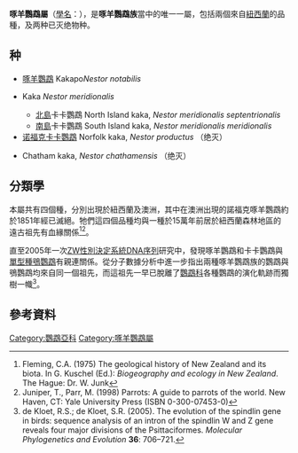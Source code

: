 {{automatic taxobox
| taxon = Nestor
| image = Nestor meridionalis.jpg
| image_caption = {{tsl|en|Nestor meridionalis|卡卡鸚鵡}} <br/>(''Nestor meridionalis'')
| authority = [[René_Primevère_Lesson|Lesson]], 1830
| subdivision_ranks = 种
| subdivision = 
見內文
}}
'''啄羊鸚鵡屬'''（[[學名|學名]]：''{{lang|la|Nestor}}''），是'''啄羊鸚鵡族'''當中的唯一一屬，包括兩個來自[[紐西蘭|紐西蘭]]的品種，及两种已灭绝物种。

==种==
* [[啄羊鸚鵡|啄羊鸚鵡]] Kakapo''Nestor notabilis''
* {{tsl|en|Nestor meridionalis|卡卡鸚鵡}} Kaka ''Nestor meridionalis''
** [[北島_(紐西蘭)|北島]]卡卡鸚鵡 North Island kaka, ''Nestor meridionalis septentrionalis''
** [[南島_(紐西蘭)|南島]]卡卡鸚鵡 South Island kaka, ''Nestor meridionalis meridionalis''
* [[诺福克卡卡鸚鵡|诺福克卡卡鸚鵡]] Norfolk kaka, ''Nestor productus'' （绝灭）
* {{tsl|en|Nestor chathamensis|查塔姆卡卡鹦鹉}} Chatham kaka, ''Nestor chathamensis'' （绝灭）

== 分類學 ==
本屬共有四個種，分別出現於紐西蘭及澳洲，其中在澳洲出現的諾福克啄羊鸚鵡約於1851年經已滅絕。牠們這四個品種均與一種於15萬年前居於紐西蘭森林地區的遠古祖先有血緣關係<ref>Fleming, C.A. (1975) The geological history of New Zealand and its biota. In G. Kuschel (Ed.): ''Biogeography and ecology in New Zealand''. The Hague: Dr. W. Junk</ref><ref name ="Jun98">Juniper, T., Parr, M. (1998) Parrots: A guide to parrots of the world. New Haven, CT: Yale University Press (ISBN 0-300-07453-0)</ref>。

直至2005年一次[[性別決定系統|ZW性別決定系統]][[DNA序列|DNA序列]]研究中，發現啄羊鸚鵡和卡卡鸚鵡與[[單型|單型種]][[鴞鸚鵡|鴞鸚鵡]]有親連關係。從分子數據分析中進一步指出兩種啄羊鸚鵡族的鸚鵡與鴞鸚鵡均來自同一個祖先，而這祖先一早已脫離了[[鸚鵡科|鸚鵡科]]各種鸚鵡的演化軌跡而獨樹一幟<ref>de Kloet, R.S.; de Kloet, S.R. (2005). The evolution of the spindlin gene in birds: sequence analysis of an intron of the spindlin W and Z gene reveals four major divisions of the Psittaciformes. ''Molecular Phylogenetics and Evolution'' '''36''': 706–721.</ref>。

== 參考資料 ==
{{Reflist}}
{{Taxonbar|from=Q508474}}

[[Category:鸚鵡亞科|Category:鸚鵡亞科]]
[[Category:啄羊鸚鵡屬|Category:啄羊鸚鵡屬]]